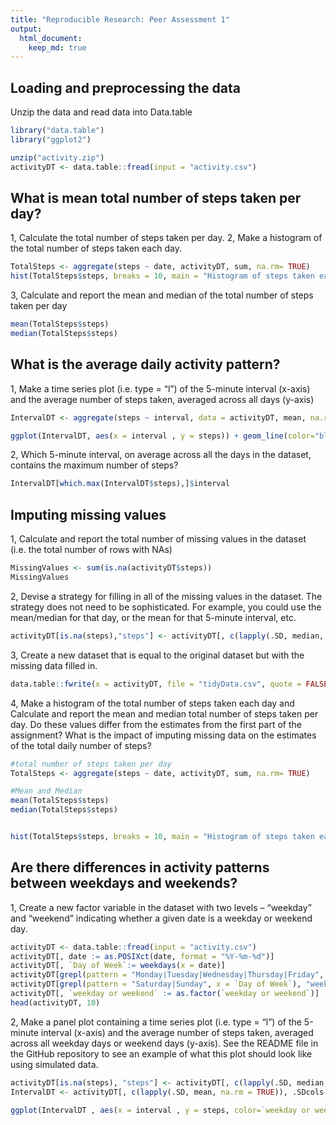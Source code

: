 ```yaml
---
title: "Reproducible Research: Peer Assessment 1"
output: 
  html_document:
    keep_md: true
---
```



## Loading and preprocessing the data
Unzip the data and read data into Data.table

```r
library("data.table")
library("ggplot2")

unzip("activity.zip")
activityDT <- data.table::fread(input = "activity.csv")
```


## What is mean total number of steps taken per day?
1, Calculate the total number of steps taken per day. 
2, Make a histogram of the total number of steps taken each day. 


```r
TotalSteps <- aggregate(steps ~ date, activityDT, sum, na.rm= TRUE)
hist(TotalSteps$steps, breaks = 10, main = "Histogram of steps taken each day", xlab = "Total steps")
```  

3, Calculate and report the mean and median of the total number of steps taken per day

```r
mean(TotalSteps$steps)
median(TotalSteps$steps)
```


## What is the average daily activity pattern?
1, Make a time series plot (i.e. \color{red}{\verb|type = "l"|}type = "l") of the 5-minute interval (x-axis) and the average number of steps taken, averaged across all days (y-axis)

```r
IntervalDT <- aggregate(steps ~ interval, data = activityDT, mean, na.rm=TRUE)

ggplot(IntervalDT, aes(x = interval , y = steps)) + geom_line(color="blue", size=1) + labs(title = "Avg. Daily Steps", x = "Interval", y = "Avg. Steps per day")
```

2, Which 5-minute interval, on average across all the days in the dataset, contains the maximum number of steps?

```r
IntervalDT[which.max(IntervalDT$steps),]$interval
```


## Imputing missing values

1, Calculate and report the total number of missing values in the dataset (i.e. the total number of rows with \color{red}{\verb|NA|}NAs)

```r
MissingValues <- sum(is.na(activityDT$steps))
MissingValues
```

2, Devise a strategy for filling in all of the missing values in the dataset. The strategy does not need to be sophisticated. For example, you could use the mean/median for that day, or the mean for that 5-minute interval, etc.

```r
activityDT[is.na(steps),"steps"] <- activityDT[, c(lapply(.SD, median, na.rm = TRUE)), .SDcols = c("steps")]
```

3, Create a new dataset that is equal to the original dataset but with the missing data filled in.

```r
data.table::fwrite(x = activityDT, file = "tidyData.csv", quote = FALSE)
```

4, Make a histogram of the total number of steps taken each day and Calculate and report the mean and median total number of steps taken per day. Do these values differ from the estimates from the first part of the assignment? What is the impact of imputing missing data on the estimates of the total daily number of steps?

```r
#total number of steps taken per day
TotalSteps <- aggregate(steps ~ date, activityDT, sum, na.rm= TRUE)

#Mean and Median
mean(TotalSteps$steps)
median(TotalSteps$steps)


hist(TotalSteps$steps, breaks = 10, main = "Histogram of steps taken each day", xlab = "Total steps")

```


## Are there differences in activity patterns between weekdays and weekends?
1, Create a new factor variable in the dataset with two levels – “weekday” and “weekend” indicating whether a given date is a weekday or weekend day.

```r
activityDT <- data.table::fread(input = "activity.csv")
activityDT[, date := as.POSIXct(date, format = "%Y-%m-%d")]
activityDT[, `Day of Week`:= weekdays(x = date)]
activityDT[grepl(pattern = "Monday|Tuesday|Wednesday|Thursday|Friday", x = `Day of Week`), "weekday or weekend"] <- "weekday"
activityDT[grepl(pattern = "Saturday|Sunday", x = `Day of Week`), "weekday or weekend"] <- "weekend"
activityDT[, `weekday or weekend` := as.factor(`weekday or weekend`)]
head(activityDT, 10)
```

2, Make a panel plot containing a time series plot (i.e. \color{red}{\verb|type = "l"|}type = "l") of the 5-minute interval (x-axis) and the average number of steps taken, averaged across all weekday days or weekend days (y-axis). See the README file in the GitHub repository to see an example of what this plot should look like using simulated data.

```r
activityDT[is.na(steps), "steps"] <- activityDT[, c(lapply(.SD, median, na.rm = TRUE)), .SDcols = c("steps")]
IntervalDT <- activityDT[, c(lapply(.SD, mean, na.rm = TRUE)), .SDcols = c("steps"), by = .(interval, `weekday or weekend`)] 

ggplot(IntervalDT , aes(x = interval , y = steps, color=`weekday or weekend`)) + geom_line() + labs(title = "Avg. Daily Steps by Weektype", x = "Interval", y = "No. of Steps") + facet_wrap(~`weekday or weekend` , ncol = 1, nrow=2)
```



